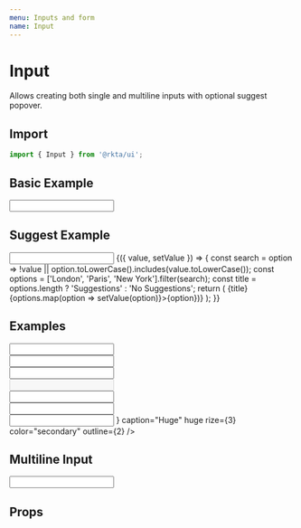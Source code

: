 ```yaml
---
menu: Inputs and form
name: Input
---
```



# Input

Allows creating both single and multiline inputs with optional suggest popover.

## Import
```javascript
import { Input } from '@rkta/ui';
```

## Basic Example

<Playground>
  <Input caption="Text Input" />
</Playground>


## Suggest Example

<Playground>
  <Input caption="Suggest Input">
    {({ value, setValue }) => {
      const search = option => !value || option.toLowerCase().includes(value.toLowerCase());
      const options = ['London', 'Paris', 'New York'].filter(search);
      const title = options.length ? 'Suggestions' : 'No Suggestions';
      return (
        <List rize={1}>
          <ListTitle>{title}</ListTitle>
          <ArrowKeys vertical>
            {options.map(option => <ListButton key={option} onClick={() => setValue(option)}>{option}</ListButton>)}
          </ArrowKeys>
        </List>
      );
    }}
  </Input>
</Playground>


## Examples

<Playground>
  <Input caption="Tiny" tiny outline={1} />
  <br />
  <Input caption="Small" small />
  <br />
  <Input caption="Normal" />
  <br />
  <Input caption="Disabled" disabled />
  <br />
  <Input caption="Read Only" readOnly />
  <br />
  <Input caption="Big" big fancy fitAll color="error" />
  <br />
  <Input
    append={
      <Addon>
        <New />
      </Addon>
    }
    caption="Huge"
    huge
    rize={3}
    color="secondary"
    outline={2}
  />
</Playground>

## Multiline Input

<Playground>
  <Input autoHeight multiline caption="Multiline" bgColor="color3" rize={1} maxRows={4} />
</Playground>

## Props

<Props of={Input} />
